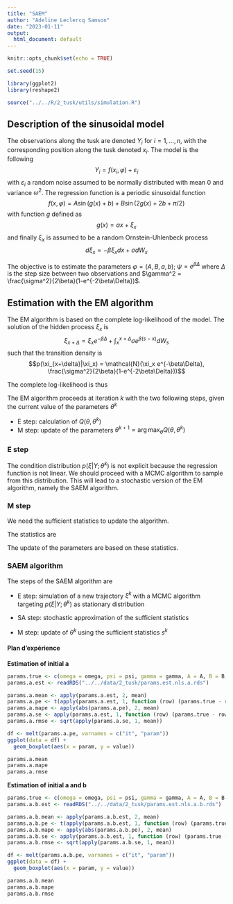 ```yaml
---
title: "SAEM"
author: "Adeline Leclercq Samson"
date: "2023-01-11"
output:
  html_document: default
---
```


```r
knitr::opts_chunk$set(echo = TRUE)
```

```r
set.seed(15)

library(ggplot2)
library(reshape2)
```

```r
source("../../R/2_tusk/utils/simulation.R")
```

## Description of the sinusoidal model

The observations along the tusk are denoted $Y_i$ for $i=1, \ldots, n$, with the corresponding  position along the tusk  denoted $x_i$.
The model is the following
$$Y_i = f(x_i, \varphi)+\varepsilon_i $$
with $\varepsilon_i$ a  random noise assumed to be normally distributed with mean $0$ and variance $\omega^2$.
The regression function is a periodic sinusoidal function
$$f(x, \varphi) = A \sin(g(x)+b) + B\sin(2g(x)+2b+\pi/2) $$
with function $g$ defined as
$$ g(x) = ax+\xi_x$$
and finally $\xi_x$ is assumed to be a random Ornstein-Uhlenbeck process
$$d\xi_x = -\beta \xi_xdx+\sigma dW_x $$

The objective is to estimate the parameters $\varphi = (A,B,a,b)$; $\psi = e^{\beta\Delta}$ where $\Delta$ is the step size between two observations and $\gamma^2 = \frac{\sigma^2}{2\beta}(1-e^{-2\beta\Delta})$.

## Estimation with the EM algorithm

The EM algorithm is based on the complete log-likelihood of the model.
The solution of the hidden process $\xi_x$ is
$$\xi_{x+\Delta} = \xi_x e^{-\beta\Delta} + \int_{x}^{x+\Delta} \sigma e^{\beta(s-x)}dW_s $$
such that the transition density is
$$p(\xi_{x+\delta}|\xi_x) = \mathcal{N}(\xi_x e^{-\beta\Delta}, \frac{\sigma^2}{2\beta}(1-e^{-2\beta\Delta}))$$

The complete log-likelihood is thus
\begin{eqnarray*}
\log L(Y,\xi,\theta)&=&\sum_{i=1}^n\log p(Y_i|\xi_i) +\sum_{i=1}^n\log p(\xi_{i}|\xi_{i-1}) +\log p(\xi_1)\\
&=& -\sum_{i=1}^n \frac{(Y_i-f(x_i, \varphi))^2}{2\omega^2}-\frac{n}{2}\log(\omega^2)\\
&&- \sum_{i=1}^n\frac{(\xi_i-\xi_{i-1}e^{-\beta\Delta})^2}{\frac{\sigma^2}{\beta}(1-e^{-2\beta\Delta})} - \frac{n}{2}\log(\frac{\sigma^2}{2\beta}(1-e^{-2\beta\Delta})) \\
&=& -\sum_{i=1}^n \frac{(Y_i-f(x_i, \varphi))^2}{2\omega^2}-\frac{n}{2}\log(\omega^2)\\
&&- \sum_{i=1}^n\frac{(\xi_i-\xi_{i-1}\psi)^2}{2\gamma^2} - \frac{n}{2}\log(\gamma^2)
\end{eqnarray*}

The EM algorithm proceeds at iteration $k$ with the two following steps, given the current value of the parameters $\theta^k$

- E step: calculation of $Q(\theta, \theta^k)$
- M step: update of the parameters $\theta^{k+1}=\arg\max_\theta Q(\theta, \theta^k)$

### E step

The condition distribution $p(\xi|Y; \theta^k)$ is not explicit because the regression function is not linear. We should proceed with a MCMC algorithm to sample from this distribution. This will lead to a stochastic version of the EM algorithm, namely the SAEM algorithm.

### M step

We need the sufficient statistics to update the algorithm.

The statistics are


\begin{eqnarray*}
S_1(\xi_i)& =& \frac{1}{n}\sum_{i=1}^n (Y_i -f(x_i(\xi_i), \varphi))^2\\
S_2(\xi_i) &=& \sum_{i=1}^n \xi_{i-1}\xi_i\\
S_3(\xi_i) &=& \sum_{i=1}^n \xi_{i-1}^2\\
S_4(\xi_i) &=& \sum_{i=1}^n \xi_i^2
\end{eqnarray*}


The update of the parameters are based on these statistics.

### SAEM algorithm

The steps of the SAEM algorithm are

- E step: simulation of a new trajectory $\xi^k$ with a MCMC algorithm targeting $p(\xi|Y; \theta^k)$ as stationary distribution

- SA step: stochastic approximation of the sufficient statistics

\begin{eqnarray*}
s_1^k &=& s_1^{k-1} + (1-\alpha_k)(S_1(\xi^k)-s_1^{k-1}) \\
s_2^k &=& s_2^{k-1} + (1-\alpha_k)(S_2(\xi^k)-s_2^{k-1}) \\
s_3^k &=& s_3^{k-1} + (1-\alpha_k)(S_3(\xi^k)-s_3^{k-1}) \\
s_4^k &=& s_4^{k-1} + (1-\alpha_k)(S_4(\xi^k)-s_4^{k-1}) \\
\end{eqnarray*}

- M step: update of $\theta^{k}$ using the sufficient statistics $s^k$

\begin{eqnarray*}
\widehat{\varphi}^k &=& \arg\min_\varphi \sum_{i=1}^n \left(y_i - f(x_i(\xi_i^k), \varphi)\right)^2
\\
\widehat{\psi}^k &=& \frac{s_2^k}{s_3^k}\\
\widehat{\omega^{2}}^k &=& s_1^k\\
\widehat{\gamma^{2}}^k &=& \frac{1}{n}(\widehat{\psi^2}^ks_3^k-2\widehat{\psi}^ks_2^k+s_4^k)
\end{eqnarray*}


#### Plan d'expérience

**Estimation of initial a**

```r
params.true <- c(omega = omega, psi = psi, gamma = gamma, A = A, B = B, a = a, b = b)
params.a.est <- readRDS("../../data/2_tusk/params.est.nls.a.rds")
```

```r
params.a.mean <- apply(params.a.est, 2, mean)
params.a.pe <- t(apply(params.a.est, 1, function (row) (params.true - row) / params.true) * 100)
params.a.mape <- apply(abs(params.a.pe), 2, mean)
params.a.se <- apply(params.a.est, 1, function (row) (params.true - row)^2)
params.a.rmse <- sqrt(apply(params.a.se, 1, mean))
```

```r
df <- melt(params.a.pe, varnames = c("it", "param"))
ggplot(data = df) +
  geom_boxplot(aes(x = param, y = value))
```

```r
params.a.mean
params.a.mape
params.a.rmse
```

**Estimation of initial a and b**

```r
params.true <- c(omega = omega, psi = psi, gamma = gamma, A = A, B = B, a = a, b = b)
params.a.b.est <- readRDS("../../data/2_tusk/params.est.nls.a.b.rds")
```

```r
params.a.b.mean <- apply(params.a.b.est, 2, mean)
params.a.b.pe <- t(apply(params.a.b.est, 1, function (row) (params.true - row) / params.true) * 100)
params.a.b.mape <- apply(abs(params.a.b.pe), 2, mean)
params.a.b.se <- apply(params.a.b.est, 1, function (row) (params.true - row)^2)
params.a.b.rmse <- sqrt(apply(params.a.b.se, 1, mean))
```

```r
df <- melt(params.a.b.pe, varnames = c("it", "param"))
ggplot(data = df) +
  geom_boxplot(aes(x = param, y = value))
```

```r
params.a.b.mean
params.a.b.mape
params.a.b.rmse
```